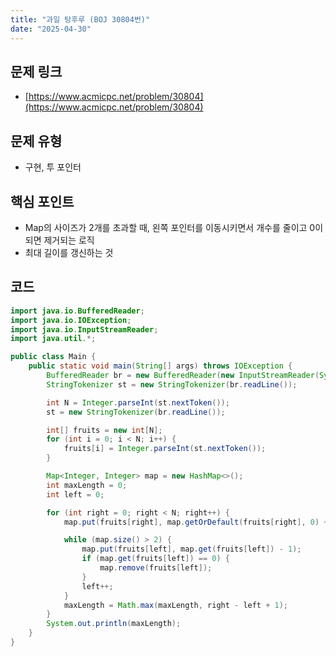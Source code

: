 ```yaml
---
title: "과일 탕후루 (BOJ 30804번)"
date: "2025-04-30"
---
```


## 문제 링크
* [https://www.acmicpc.net/problem/30804](https://www.acmicpc.net/problem/30804)

## 문제 유형
* 구현, 투 포인터

## 핵심 포인트
* Map의 사이즈가 2개를 초과할 때, 왼쪽 포인터를 이동시키면서 개수를 줄이고 0이 되면 제거되는 로직
* 최대 길이를 갱신하는 것

## 코드
```java
import java.io.BufferedReader;
import java.io.IOException;
import java.io.InputStreamReader;
import java.util.*;

public class Main {
	public static void main(String[] args) throws IOException {
		BufferedReader br = new BufferedReader(new InputStreamReader(System.in));
		StringTokenizer st = new StringTokenizer(br.readLine());

		int N = Integer.parseInt(st.nextToken());
		st = new StringTokenizer(br.readLine());

		int[] fruits = new int[N];
		for (int i = 0; i < N; i++) {
			fruits[i] = Integer.parseInt(st.nextToken());
		}

		Map<Integer, Integer> map = new HashMap<>();
		int maxLength = 0;
		int left = 0;

		for (int right = 0; right < N; right++) {
			map.put(fruits[right], map.getOrDefault(fruits[right], 0) + 1);

			while (map.size() > 2) {
				map.put(fruits[left], map.get(fruits[left]) - 1);
				if (map.get(fruits[left]) == 0) {
					map.remove(fruits[left]);
				}
				left++;
			}
			maxLength = Math.max(maxLength, right - left + 1);
		}
		System.out.println(maxLength);
	}
}
```